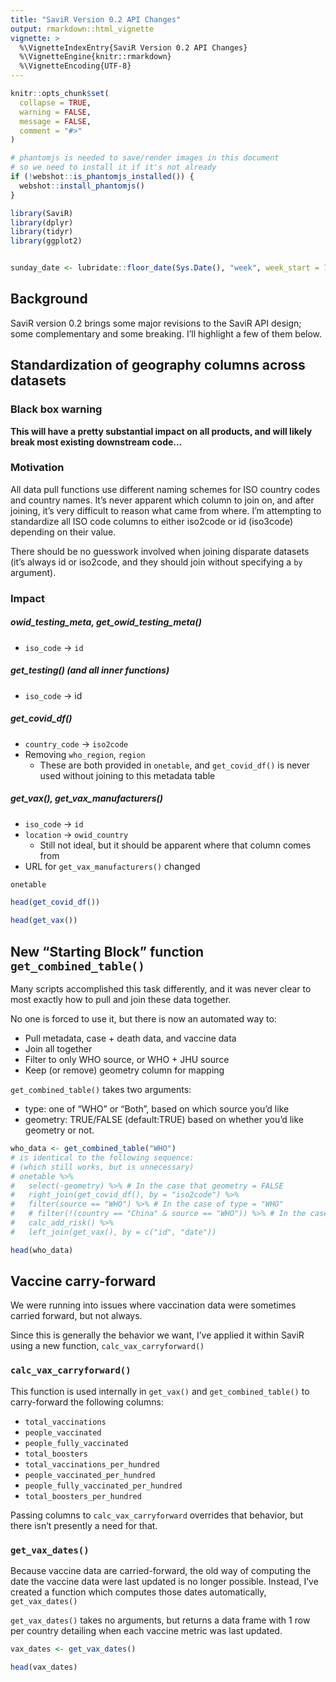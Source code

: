 ```yaml
---
title: "SaviR Version 0.2 API Changes"
output: rmarkdown::html_vignette
vignette: >
  %\VignetteIndexEntry{SaviR Version 0.2 API Changes}
  %\VignetteEngine{knitr::rmarkdown}
  %\VignetteEncoding{UTF-8}
---
```


```r
knitr::opts_chunk$set(
  collapse = TRUE,
  warning = FALSE,
  message = FALSE,
  comment = "#>"
)

# phantomjs is needed to save/render images in this document
# so we need to install it if it's not already
if (!webshot::is_phantomjs_installed()) {
  webshot::install_phantomjs()
}

library(SaviR)
library(dplyr)
library(tidyr)
library(ggplot2)


sunday_date <- lubridate::floor_date(Sys.Date(), "week", week_start = 7)
```

## Background

SaviR version 0.2 brings some major revisions to the SaviR API design; some complementary and some breaking. I'll highlight a few of them below.


## Standardization of geography columns across datasets

### Black box warning
**This will have a pretty substantial impact on all products, and will likely break most existing downstream code...**

### Motivation

All data pull functions use different naming schemes for ISO country codes and country names.
It's never apparent which column to join on, and after joining, it's very difficult to reason what came from where.
I'm attempting to standardize all ISO code columns to either iso2code or id (iso3code) depending on their value.

There should be no guesswork involved when joining disparate datasets (it's always id or iso2code, and they should join without specifying a `by` argument).

### Impact

##### owid_testing_meta, get_owid_testing_meta()
- `iso_code` -> `id`

##### get_testing() (and all inner functions)
- `iso_code` -> id

##### get_covid_df()
- `country_code` -> `iso2code`
- Removing `who_region`, `region`
  - These are both provided in `onetable`, and `get_covid_df()` is never used without joining to this metadata table 

##### get_vax(), get_vax_manufacturers()
- `iso_code` -> `id`
- `location` -> `owid_country`
  - Still not ideal, but it should be apparent where that column comes from
- URL for `get_vax_manufacturers()` changed


```r
onetable
```

```r
head(get_covid_df())
```

```r
head(get_vax())
```

## New "Starting Block" function `get_combined_table()`

Many scripts accomplished this task differently, and it was never clear to most exactly how to pull and join these data together.

No one is forced to use it, but there is now an automated way to:  

- Pull metadata, case + death data, and vaccine data
- Join all together
- Filter to only WHO source, or WHO + JHU source
- Keep (or remove) geometry column for mapping

`get_combined_table()` takes two arguments:  

- type: one of "WHO" or "Both", based on which source you'd like
- geometry: TRUE/FALSE (default:TRUE) based on whether you'd like geometry or not.

```r
who_data <- get_combined_table("WHO")
# is identical to the following sequence:
# (which still works, but is unnecessary)
# onetable %>%
#   select(-geometry) %>% # In the case that geometry = FALSE
#   right_join(get_covid_df(), by = "iso2code") %>%
#   filter(source == "WHO") %>% # In the case of type = "WHO"
#   # filter(!(country == "China" & source == "WHO")) %>% # In the case of type = "Both"
#   calc_add_risk() %>%
#   left_join(get_vax(), by = c("id", "date"))

head(who_data)
```

## Vaccine carry-forward

We were running into issues where vaccination data were sometimes carried forward, but not always.

Since this is generally the behavior we want, I've applied it within SaviR using a new function, `calc_vax_carryforward()`

### `calc_vax_carryforward()`

This function is used internally in `get_vax()` and `get_combined_table()` to carry-forward the following columns:

- `total_vaccinations`
- `people_vaccinated`
- `people_fully_vaccinated`
- `total_boosters`
- `total_vaccinations_per_hundred`
- `people_vaccinated_per_hundred`
- `people_fully_vaccinated_per_hundred`
- `total_boosters_per_hundred`

Passing columns to `calc_vax_carryforward` overrides that behavior, but there isn't presently a need for that.

### `get_vax_dates()`

Because vaccine data are carried-forward, the old way of computing the date the vaccine data were last updated
is no longer possible. Instead, I've created a function which computes those dates automatically, `get_vax_dates()`

`get_vax_dates()` takes no arguments, but returns a data frame with 1 row per country detailing when each vaccine metric was last updated.

```r
vax_dates <- get_vax_dates()

head(vax_dates)
```

